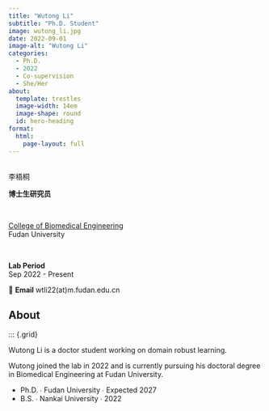 ```yaml
---
title: "Wutong Li"
subtitle: "Ph.D. Student"
image: wutong_li.jpg
date: 2022-09-01
image-alt: "Wutong Li"
categories:
  - Ph.D.
  - 2022
  - Co-supervision
  - She/Her
about:
  template: trestles
  image-width: 14em
  image-shape: round
  id: hero-heading
format:
  html:
    page-layout: full
---
```


::: {#hero-heading}

&nbsp;
<div class="h1">李梧桐</div>

**博士生研究员**  

&nbsp;

[College of Biomedical Engineering](https://bme-college.fudan.edu.cn/)  
Fudan University

&nbsp;

**Lab Period**  
Sep 2022 - Present

📧 **Email** wtli22(at)m.fudan.edu.cn

:::

## About

::: {.grid}

::: {.g-col-6 #about-me-1}

Wutong Li is a doctor student working on domain robust learning.

:::

::: {.g-col-6 #about-me-2}

Wutong joined the lab in 2022 and is currently pursuing his doctoral degree in Biomedical Engineering at Fudan University.

<ul class="fa-ul">
   <li><span class="fa-li"><i class="fa-solid fa-graduation-cap"></i></span>Ph.D. ∙ Fudan University ∙ Expected 2027</li>
   <li><span class="fa-li"><i class="fa-solid fa-graduation-cap"></i></span>B.S. ∙ Nankai University ∙ 2022</li>
</ul>

:::
